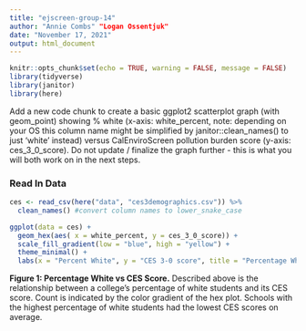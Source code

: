 ```yaml
---
title: "ejscreen-group-14"
author: "Annie Combs" "Logan Ossentjuk"
date: "November 17, 2021"
output: html_document
---
```


```r
knitr::opts_chunk$set(echo = TRUE, warning = FALSE, message = FALSE)
library(tidyverse)
library(janitor)
library(here)
```

Add a new code chunk to create a basic ggplot2 scatterplot graph (with geom_point) showing % white (x-axis: white_percent, note: depending on your OS this column name might be simplified by janitor::clean_names() to just ‘white’ instead) versus CalEnviroScreen pollution burden score (y-axis: ces_3_0_score). Do not update / finalize the graph further - this is what you will both work on in the next steps. 

### Read In Data 
```r
ces <- read_csv(here("data", "ces3demographics.csv")) %>% 
  clean_names() #convert column names to lower_snake_case
```

```r
ggplot(data = ces) +
  geom_hex(aes( x = white_percent, y = ces_3_0_score)) +
  scale_fill_gradient(low = "blue", high = "yellow") +
  theme_minimal() +
  labs(x = "Percent White", y = "CES 3-0 score", title = "Percentage White vs CES Score")
```

**Figure 1: Percentage White vs CES Score.** Described above is the relationship between a college's percentage of white students and its CES score. Count is indicated by the color gradient of the hex plot. Schools with the highest percentage of white students had the lowest CES scores on average. 
